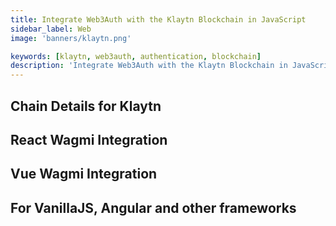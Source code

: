 ```yaml
---
title: Integrate Web3Auth with the Klaytn Blockchain in JavaScript
sidebar_label: Web
image: 'banners/klaytn.png'

keywords: [klaytn, web3auth, authentication, blockchain]
description: 'Integrate Web3Auth with the Klaytn Blockchain in JavaScript | Embedded Wallets'
---
```



<SEO
  title="Integrate Web3Auth with the Klaytn Blockchain in JavaScript"
  description="Integrate Web3Auth with the Klaytn Blockchain in JavaScript | Embedded Wallets"
  image="https://web3auth.io/docs/banners/klaytn.png"
  slug="/embedded-wallets/connect-blockchain/evm/klaytn/web"
/>

## Chain Details for Klaytn

<ChainDetailsKlaytn />

## React Wagmi Integration

<ReactWagmiIntegration />

## Vue Wagmi Integration

<VueWagmiIntegration />

## For VanillaJS, Angular and other frameworks

<JsBlockchainMethods />
